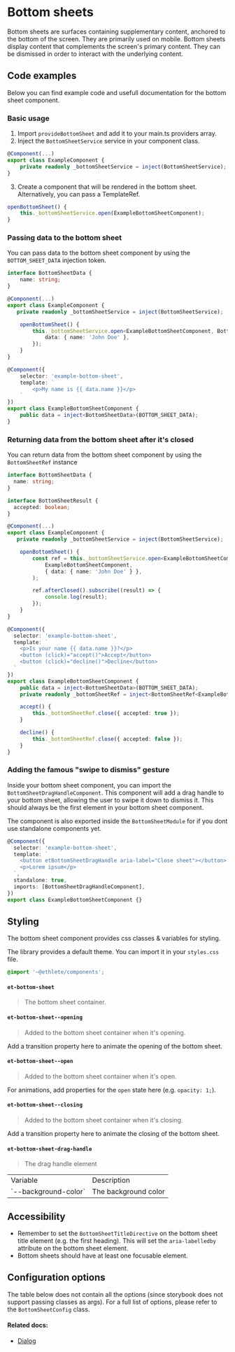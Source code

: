 # Bottom sheets

Bottom sheets are surfaces containing supplementary content, anchored to the bottom of the screen.
They are primarily used on mobile.
Bottom sheets display content that complements the screen's primary content. They can be dismissed in order to interact with the underlying content.

## Code examples

Below you can find example code and usefull documentation for the bottom sheet component.

### Basic usage

1. Import `provideBottomSheet` and add it to your main.ts providers array.
2. Inject the `BottomSheetService` service in your component class.

```ts
@Component(...)
export class ExampleComponent {
    private readonly _bottomSheetService = inject(BottomSheetService);
}
```

3. Create a component that will be rendered in the bottom sheet. Alternatively, you can pass a TemplateRef.

```ts
openBottomSheet() {
    this._bottomSheetService.open(ExampleBottomSheetComponent);
}
```

### Passing data to the bottom sheet

You can pass data to the bottom sheet component by using the `BOTTOM_SHEET_DATA` injection token.

```ts
interface BottomSheetData {
    name: string;
}

@Component(...)
export class ExampleComponent {
   private readonly _bottomSheetService = inject(BottomSheetService);

    openBottomSheet() {
        this._bottomSheetService.open<ExampleBottomSheetComponent, BottomSheetData>(ExampleBottomSheetComponent, {
            data: { name: 'John Doe' },
        });
    }
}

@Component({
    selector: 'example-bottom-sheet',
    template: `
        <p>My name is {{ data.name }}</p>
    `
})
export class ExampleBottomSheetComponent {
    public data = inject<BottomSheetData>(BOTTOM_SHEET_DATA);
}
```

### Returning data from the bottom sheet after it's closed

You can return data from the bottom sheet component by using the `BottomSheetRef` instance

```ts
interface BottomSheetData {
  name: string;
}

interface BottomSheetResult {
  accepted: boolean;
}

@Component(...)
export class ExampleComponent {
   private readonly _bottomSheetService = inject(BottomSheetService);

    openBottomSheet() {
        const ref = this._bottomSheetService.open<ExampleBottomSheetComponent, BottomSheetData, BottomSheetResult>(
            ExampleBottomSheetComponent,
            { data: { name: 'John Doe' } },
        );

        ref.afterClosed().subscribe((result) => {
            console.log(result);
        });
    }
}

@Component({
  selector: 'example-bottom-sheet',
  template: `
    <p>Is your name {{ data.name }}?</p>
    <button (click)="accept()">Accept</button>
    <button (click)="decline()">Decline</button>
  `
})
export class ExampleBottomSheetComponent {
    public data = inject<BottomSheetData>(BOTTOM_SHEET_DATA);
    private readonly _bottomSheetRef = inject<BottomSheetRef<ExampleBottomSheetComponent, BottomSheetResult>>(BottomSheetRef);

    accept() {
        this._bottomSheetRef.close({ accepted: true });
    }

    decline() {
        this._bottomSheetRef.close({ accepted: false });
    }
}
```

### Adding the famous "swipe to dismiss" gesture

Inside your bottom sheet component, you can import the `BottomSheetDragHandleComponent`.
This component will add a drag handle to your bottom sheet, allowing the user to swipe it down to dismiss it.
This should always be the first element in your bottom sheet component.

The component is also exported inside the `BottomSheetModule` for if you dont use standalone components yet.

```ts
@Component({
  selector: 'example-bottom-sheet',
  template: `
    <button etBottomSheetDragHandle aria-label="Close sheet"></button>
    <p>Lorem ipsum</p>
  `,
  standalone: true,
  imports: [BottomSheetDragHandleComponent],
})
export class ExampleBottomSheetComponent {}
```

## Styling

The bottom sheet component provides css classes & variables for styling.

The library provides a default theme. You can import it in your `styles.css` file.

```scss
@import '~@ethlete/components';
```

#### `et-bottom-sheet`

> The bottom sheet container.

#### `et-bottom-sheet--opening`

> Added to the bottom sheet container when it's opening.

Add a transition property here to animate the opening of the bottom sheet.

#### `et-bottom-sheet--open`

> Added to the bottom sheet container when it's open.

For animations, add properties for the `open` state here (e.g. `opacity: 1;`).

#### `et-bottom-sheet--closing`

> Added to the bottom sheet container when it's closing.

Add a transition property here to animate the closing of the bottom sheet.

#### `et-bottom-sheet-drag-handle`

> The drag handle element

<table>
  <tr>
    <td>Variable</td>
    <td>Description</td>
  </tr>
  <tr>
    <td>`--background-color`</td>
    <td>The background color</td>
  </tr>
</table>

## Accessibility

- Remember to set the `BottomSheetTitleDirective` on the bottom sheet title element (e.g. the first heading). This will set the `aria-labelledby` attribute on the bottom sheet element.
- Bottom sheets should have at least one focusable element.

## Configuration options

The table below does not contain all the options (since storybook does not support passing classes as args).
For a full list of options, please refer to the `BottomSheetConfig` class.

#### Related docs:

- [Dialog](/story/deprecated-cdk-overlay-dialog--default)
